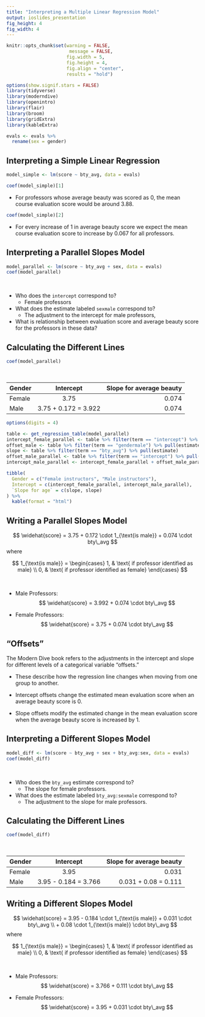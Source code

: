```yaml
---
title: "Interpreting a Multiple Linear Regression Model"
output: ioslides_presentation
fig_height: 4
fig_width: 4
---
```


<style type="text/css">
slides > slide:not(.nobackground):after {
  content: '';
}
</style>

```r
knitr::opts_chunk$set(warning = FALSE, 
                       message = FALSE, 
                      fig.width = 5, 
                      fig.height = 4,
                      fig.align = "center",
                      results = "hold")

options(show.signif.stars = FALSE)
library(tidyverse)
library(moderndive)
library(openintro)
library(flair)
library(broom)
library(gridExtra)
library(kableExtra)

evals <- evals %>% 
  rename(sex = gender)
```

## Interpreting a Simple Linear Regression

```r
model_simple <- lm(score ~ bty_avg, data = evals)
```

```r
coef(model_simple)[1]
```

- For professors whose average beauty was scored as 0, the mean course evaluation score would be around 3.88. 

```r
coef(model_simple)[2]
```

- For every increase of 1 in average beauty score we expect the mean course evaluation score to increase by 0.067 for all professors. 

## Interpreting a Parallel Slopes Model

```r
model_parallel <- lm(score ~ bty_avg + sex, data = evals)
coef(model_parallel)
```

</br> 

- Who does the `intercept` correspond to?
  * Female professors 

- What does the estimate labeled `sexmale` correspond to?
  * The adjustment to the intercept for male professors,

- What is relationship between evaluation score and average beauty score for 
the professors in these data?

## Calculating the Different Lines

```r
coef(model_parallel)
```

</br>


| Gender    | Intercept | Slope for average beauty  |
| --------- |:---------:| -------------------------:|
| Female    | 3.75      | 0.074 |
| Male      | 3.75 + 0.172 = 3.922     | 0.074 |

```r
options(digits = 4)

table <- get_regression_table(model_parallel)
intercept_female_parallel <- table %>% filter(term == "intercept") %>% pull(estimate)
offset_male <- table %>% filter(term == "gendermale") %>% pull(estimate)
slope <- table %>% filter(term == "bty_avg") %>% pull(estimate)
offset_male_parallel <- table %>% filter(term == "intercept") %>% pull(estimate)
intercept_male_parallel <- intercept_female_parallel + offset_male_parallel

tibble(
  Gender = c("Female instructors", "Male instructors"),
  Intercept = c(intercept_female_parallel, intercept_male_parallel),
  `Slope for age` = c(slope, slope)
) %>%
  kable(format = "html")
```

## Writing a Parallel Slopes Model

$$
\widehat{score} = 3.75 + 0.172 \cdot 1_{\text{is male}} + 0.074 \cdot bty\_avg
$$
where 

$$
1_{\text{is male}} = \begin{cases}
    1, &  \text{ if professor identified as male} \\
    0, & \text{ if professor identified as female}
  \end{cases} 
$$

</br>

- Male Professors:
$$
\widehat{score} = 3.992 + 0.074 \cdot bty\_avg
$$

- Female Professors:
$$
\widehat{score} = 3.75 + 0.074 \cdot bty\_avg
$$

## "Offsets"

The Modern Dive book refers to the adjustments in the intercept and slope 
for different levels of a categorical variable "offsets."

- These describe how the regression line changes when moving from one group to 
another. 

- Intercept offsets change the estimated mean evaluation score when an average 
beauty score is 0. 

- Slope offsets modify the estimated change in the mean evaluation score when 
the average beauty score is increased by 1. 

## Interpreting a Different Slopes Model

```r
model_diff <- lm(score ~ bty_avg + sex + bty_avg:sex, data = evals)
coef(model_diff)
```

</br>

- Who does the `bty_avg` estimate correspond to?
  * The slope for female professors. 
  
- What does the estimate labeled `bty_avg:sexmale` correspond to?
  * The adjustment to the slope for male professors. 

## Calculating the Different Lines

```r
coef(model_diff)
```

</br>

| Gender    | Intercept | Slope for average beauty  |
| --------- |:---------:| -------------------------:|
| Female    | 3.95      | 0.031 |
| Male      | 3.95 - 0.184 = 3.766     | 0.031 + 0.08 = 0.111 |

## Writing a Different Slopes Model

$$
\widehat{score} = 3.95 - 0.184 \cdot 1_{\text{is male}} + 0.031 \cdot bty\_avg \\ + 0.08 \cdot 1_{\text{is male}} \cdot bty\_avg 
$$
where 

$$
1_{\text{is male}} = \begin{cases}
    1, &  \text{ if professor identified as male} \\
    0, & \text{ if professor identified as female}
  \end{cases} 
$$

</br>

- Male Professors:
$$
\widehat{score} = 3.766 + 0.111 \cdot bty\_avg
$$

- Female Professors:
$$
\widehat{score} = 3.95 + 0.031 \cdot bty\_avg
$$

